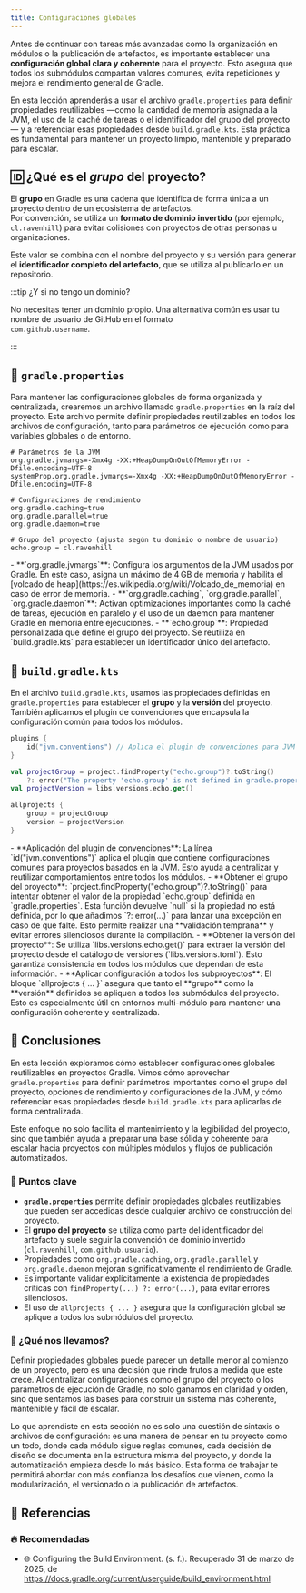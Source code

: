 ```yaml
---
title: Configuraciones globales
---
```


<ReadingTime />
<GithubRepoLink user="r8vnhill" repo="echo-app-kt" />

Antes de continuar con tareas más avanzadas como la organización en módulos o la publicación de artefactos, es importante establecer una **configuración global clara y coherente** para el proyecto. Esto asegura que todos los submódulos compartan valores comunes, evita repeticiones y mejora el rendimiento general de Gradle.

En esta lección aprenderás a usar el archivo `gradle.properties` para definir propiedades reutilizables —como la cantidad de memoria asignada a la JVM, el uso de la caché de tareas o el identificador del grupo del proyecto— y a referenciar esas propiedades desde `build.gradle.kts`. Esta práctica es fundamental para mantener un proyecto limpio, mantenible y preparado para escalar.

## 🆔 ¿Qué es el *grupo* del proyecto?

El **grupo** en Gradle es una cadena que identifica de forma única a un proyecto dentro de un ecosistema de artefactos.  
Por convención, se utiliza un **formato de dominio invertido** (por ejemplo, `cl.ravenhill`) para evitar colisiones con proyectos de otras personas u organizaciones.

Este valor se combina con el nombre del proyecto y su versión para generar el **identificador completo del artefacto**, que se utiliza al publicarlo en un repositorio.

:::tip ¿Y si no tengo un dominio?

No necesitas tener un dominio propio. Una alternativa común es usar tu nombre de usuario de GitHub en el formato  
`com.github.username`.

:::

## 🧾 `gradle.properties`

Para mantener las configuraciones globales de forma organizada y centralizada, crearemos un archivo llamado `gradle.properties` en la raíz del proyecto. Este archivo permite definir propiedades reutilizables en todos los archivos de configuración, tanto para parámetros de ejecución como para variables globales o de entorno.

```properties title="gradle.properties" showLineNumbers
# Parámetros de la JVM
org.gradle.jvmargs=-Xmx4g -XX:+HeapDumpOnOutOfMemoryError -Dfile.encoding=UTF-8
systemProp.org.gradle.jvmargs=-Xmx4g -XX:+HeapDumpOnOutOfMemoryError -Dfile.encoding=UTF-8

# Configuraciones de rendimiento
org.gradle.caching=true
org.gradle.parallel=true
org.gradle.daemon=true

# Grupo del proyecto (ajusta según tu dominio o nombre de usuario)
echo.group = cl.ravenhill
```

<Explanation>
    - **`org.gradle.jvmargs`**: Configura los argumentos de la JVM usados por Gradle. En este caso, asigna un máximo de 4 GB de memoria y habilita el [volcado de heap](https://es.wikipedia.org/wiki/Volcado_de_memoria) en caso de error de memoria.
    - **`org.gradle.caching`, `org.gradle.parallel`, `org.gradle.daemon`**: Activan optimizaciones importantes como la caché de tareas, ejecución en paralelo y el uso de un daemon para mantener Gradle en memoria entre ejecuciones.
    - **`echo.group`**: Propiedad personalizada que define el grupo del proyecto. Se reutiliza en `build.gradle.kts` para establecer un identificador único del artefacto.
</Explanation>

## 📜 `build.gradle.kts`

En el archivo `build.gradle.kts`, usamos las propiedades definidas en `gradle.properties` para establecer el **grupo** y la **versión** del proyecto. También aplicamos el plugin de convenciones que encapsula la configuración común para todos los módulos.

```kotlin title="build.gradle.kts" showLineNumbers
plugins {
    id("jvm.conventions") // Aplica el plugin de convenciones para JVM
}

val projectGroup = project.findProperty("echo.group")?.toString()
    ?: error("The property 'echo.group' is not defined in gradle.properties")
val projectVersion = libs.versions.echo.get()

allprojects {
    group = projectGroup
    version = projectVersion
}
```

<Explanation>
    - **Aplicación del plugin de convenciones**: La línea `id("jvm.conventions")` aplica el plugin que contiene configuraciones comunes para proyectos basados en la JVM. Esto ayuda a centralizar y reutilizar comportamientos entre todos los módulos.
    - **Obtener el grupo del proyecto**:  `project.findProperty("echo.group")?.toString()` para intentar obtener el valor de la propiedad `echo.group` definida en `gradle.properties`. Esta función devuelve `null` si la propiedad no está definida, por lo que añadimos `?: error(...)` para lanzar una excepción en caso de que falte. Esto permite realizar una **validación temprana** y evitar errores silenciosos durante la compilación.
    - **Obtener la versión del proyecto**: Se utiliza `libs.versions.echo.get()` para extraer la versión del proyecto desde el catálogo de versiones (`libs.versions.toml`). Esto garantiza consistencia en todos los módulos que dependan de esta información.
    - **Aplicar configuración a todos los subproyectos**: El bloque `allprojects { ... }` asegura que tanto el **grupo** como la **versión** definidos se apliquen a todos los submódulos del proyecto. Esto es especialmente útil en entornos multi-módulo para mantener una configuración coherente y centralizada.
</Explanation>

## 🎯 Conclusiones

En esta lección exploramos cómo establecer configuraciones globales reutilizables en proyectos Gradle. Vimos cómo aprovechar `gradle.properties` para definir parámetros importantes como el grupo del proyecto, opciones de rendimiento y configuraciones de la JVM, y cómo referenciar esas propiedades desde `build.gradle.kts` para aplicarlas de forma centralizada.

Este enfoque no solo facilita el mantenimiento y la legibilidad del proyecto, sino que también ayuda a preparar una base sólida y coherente para escalar hacia proyectos con múltiples módulos y flujos de publicación automatizados.

### 🔑 Puntos clave

- **`gradle.properties`** permite definir propiedades globales reutilizables que pueden ser accedidas desde cualquier archivo de construcción del proyecto.
- El **grupo del proyecto** se utiliza como parte del identificador del artefacto y suele seguir la convención de dominio invertido (`cl.ravenhill`, `com.github.usuario`).
- Propiedades como `org.gradle.caching`, `org.gradle.parallel` y `org.gradle.daemon` mejoran significativamente el rendimiento de Gradle.
- Es importante validar explícitamente la existencia de propiedades críticas con `findProperty(...) ?: error(...)`, para evitar errores silenciosos.
- El uso de `allprojects { ... }` asegura que la configuración global se aplique a todos los submódulos del proyecto.

### 🧰 ¿Qué nos llevamos?

Definir propiedades globales puede parecer un detalle menor al comienzo de un proyecto, pero es una decisión que rinde frutos a medida que este crece. Al centralizar configuraciones como el grupo del proyecto o los parámetros de ejecución de Gradle, no solo ganamos en claridad y orden, sino que sentamos las bases para construir un sistema más coherente, mantenible y fácil de escalar.

Lo que aprendiste en esta sección no es solo una cuestión de sintaxis o archivos de configuración: es una manera de pensar en tu proyecto como un todo, donde cada módulo sigue reglas comunes, cada decisión de diseño se documenta en la estructura misma del proyecto, y donde la automatización empieza desde lo más básico. Esta forma de trabajar te permitirá abordar con más confianza los desafíos que vienen, como la modularización, el versionado o la publicación de artefactos.

## 📖 Referencias

### 🔥 Recomendadas

- 🌐 Configuring the Build Environment. (s. f.). Recuperado 31 de marzo de 2025, de https://docs.gradle.org/current/userguide/build_environment.html
